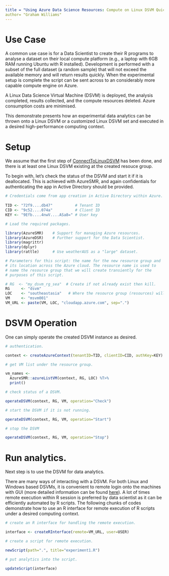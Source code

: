 ```yaml
---
title = "Using Azure Data Science Resources: Compute on Linux DSVM Quick Start"
author= "Graham Williams"
---
```


# Use Case

A common use case is for a Data Scientist to create their R programs
to analyse a dataset on their local compute platform (e.g., a laptop
with 6GB RAM running Ubuntu with R installed). Development is
performed with a subset of the full dataset (a random sample) that
will not exceed the available memory and will return results
quickly. When the experimental setup is complete the script can be
sent across to an considerably more capable compute engine on Azure.

A Linux Data Science Virtual Machine (DSVM) is deployed, the analysis
completed, results collected, and the compute resources deleted. Azure
consumption costs are minimised.

This demonstrate presents how an experimental data analytics can be thrown
onto a Linux DSVM or a customized Linux DSVM set and executed in a desired
high-performance computing context.

# Setup

We assume that the first step of [ConnectToLinuxDSVM](https://github.com/Azure/AzureDSR/vignettes/ConnectToLinuxDSVM.Rmd) has been done, and there is at least one Linux DSVM existing at the created resouce group.

To begin with, let's check the status of the DSVM and start it if it is deallocated. This is achieved with AzureSMR, and again confidentials for authenticating the app in Active Directory should be provided.
```r
# Credentials come from app creation in Active Directory within Azure.
 
TID <- "72f9....db47"          # Tenant ID
CID <- "9c52....074a"          # Client ID
KEY <- "9Efb....4nwV....ASa8=" # User key
```

```r
# Load the required packages.

library(AzureSMR)    # Support for managing Azure resources.
library(AzureDSR)    # Further support for the Data Scientist.
library(magrittr)    
library(dplyr)
library(rattle)      # Use weatherAUS as a "large" dataset.
```

```r
# Parameters for this script: the name for the new resource group and
# its location across the Azure cloud. The resource name is used to
# name the resource group that we will create transiently for the
# purposes of this script.

# RG  <- "my_dsvm_rg_sea"  # Create if not already exist then kill.
RG     <- "dsvm"
LOC    <- "southeastasia"   # Where the resource group (resources) will be hosted.
VM     <- "msvm001"
VM_URL <- paste(VM, LOC, "cloudapp.azure.com", sep=".")
```

# DSVM Operation

One can simply operate the created DSVM instance as desired. 
```r
# authentication.

context <- createAzureContext(tenantID=TID, clientID=CID, authKey=KEY)

# get VM list under the resource group.

vm_names <- 
  AzureSMR::azureListVM(context, RG, LOC) %T>%
  print()

# check status of a DSVM.

operateDSVM(context, RG, VM, operation="Check")

# start the DSVM if it is not running.

operateDSVM(context, RG, VM, operation="Start")

# stop the DSVM

operateDSVM(context, RG, VM, operation="Stop")
```

# Run analytics.

Next step is to use the DSVM for data analytics.

There are many ways of interacting with a DSVM. For both Linux and Windows based DSVMs, it is convenient to remote login onto the machines with GUI (more detailed information can be found [here](https://docs.microsoft.com/en-us/azure/machine-learning/machine-learning-data-science-provision-vm)). A lot of times remote execution within R session is preferred by data scientist as it can be efficiently automated by R scripts. The following chunks of codes demonstrate how to use an R interface for remote execution of R scripts under a desired computing context.  

```r

# create an R interface for handling the remote execution.

interface <- createRInterface(remote=VM_URL, user=USER)

# create a script for remote execution.

newScript(path=".", title="experiment1.R")

# put analytics into the script.

updateScript(interface)
```
